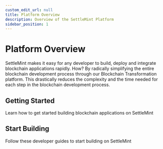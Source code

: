 ```yaml
---
custom_edit_url: null
title: Platform Overview
description: Overview of the SettleMint Platform
sidebar_position: 1
---
```


# Platform Overview


SettleMint makes it easy for any developer to build, deploy and integrate blockchain applications rapidly. How? By radically simplifying the entire blockchain development process through our Blockchain Transformation platform. This drastically reduces the complexity and the time needed for each step in the blockchain development process.

## Getting Started

Learn how to get started building blockchain applications on SettleMint

<div className="row">
<div className="col">
  <ContentCard
    title="SettleMint Components"
    description="Learn about the services and tools you can can use on SettleMint"
    page="/documentation/docs/about-settlemint/components/"
  />
</div>

 <div className="col">
    <ContentCard
        title="Supported Blockchains"
        description="Learn about the supported blockchains that you can use"
        page="/documentation/docs/about-settlemint/supported-blockchains/"
        />
 </div>
</div>

<div className="row">
<div className="col">
  <ContentCard
    image=''
    title="Create an Application"
    description="Create Your First Application using SettleMint on a Managed Cloud"
    page="/documentation/docs/using-platform/create-an-application/"
  />
</div>

 <div className="col">
    <ContentCard
        image=''
        title="Install On-Premise"
        description="Learn about the supported blockchains that you can use"
        page="/documentation/docs/launch-platform/self-hosted/download/download-portal/"
        />
 </div>
</div>

## Start Building

Follow these developer guides to start building on SettleMint

<div className="row">
<div className="col">
  <ContentCard
    image=''
    title="Hello World Application"
    description="Create Your First Application using SettleMint on a Managed Cloud"
    page="/documentation/docs/using-platform/create-an-application/"
  />
</div>

 <div className="col">
    <ContentCard
        image=''
        title="Connect Frontend - NextJS"
        description="Learn how to create a custom frontend by building and ERC20 token transfer application"
        page="/documentation/docs/developer-guides/connect-frontend/"
        />
 </div>
</div>

<div className="row">
  <div className="col">
    <ContentCard
      image=""
      title="Asset Tokenization"
      description="Build a Asset Tokenization blockchain application"
      page="/documentation/docs/developer-guides/asset-tokenization/"
    />
  </div>
</div>
